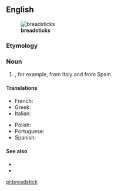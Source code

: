 ==English==
[[File:Grissini.jpg|thumb|'''breadsticks''']]

===Etymology===
{{compound|bread|stick|lang=en}}

===Noun===
{{en-noun}}

# {{l|en|A long, very slender [[loaf]] of [[crisp]] bread smaller than a [[baguette]]}}, for example, {{m|it|grissini}} from Italy and {{m|es|rosquilletas}} from Spain.

====Translations====
{{trans-top|slander loaf of crisp bread}}
* French: {{t+|fr|gressin|m}}
* Greek: {{t+|el|κριτσίνι|n}}
* Italian: {{t+|it|grissino|m}}
{{trans-mid}}
* Polish: {{t+|pl|paluszek|m}}
* Portuguese: {{t|pt|gressino|m}}
* Spanish: {{t|es|grisín|m}}
{{trans-bottom}}

====See also====
* {{pedia}}
* {{commonslite|Category:Grissini}}

[[pl:breadstick]]